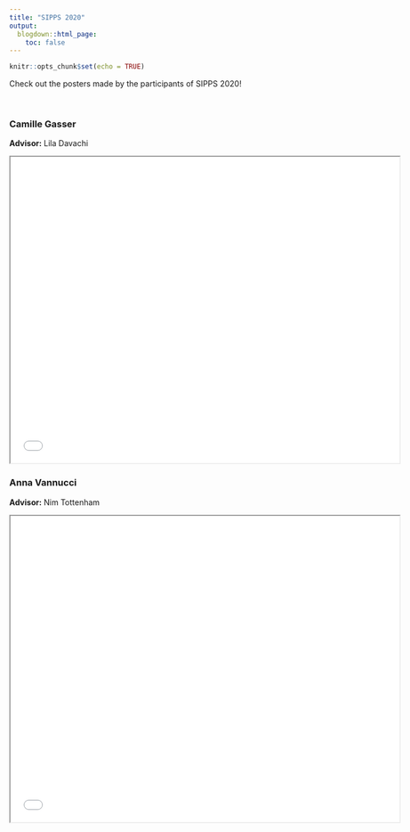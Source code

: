 ```yaml
---
title: "SIPPS 2020"
output:
  blogdown::html_page:
    toc: false
---
```


```r
knitr::opts_chunk$set(echo = TRUE)
```

<div align="center">Check out the posters made by the participants of SIPPS 2020!</div>
<br>

### Camille Gasser
**Advisor:** Lila Davachi

<iframe src="/uploads/cg_poster.pdf" width="700px" height="550px">
</iframe>

### Anna Vannucci
**Advisor:** Nim Tottenham

<iframe src="/uploads/av_poster.pdf" width="700px" height="550px">
</iframe>